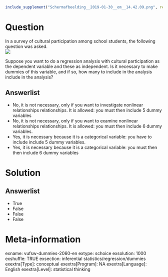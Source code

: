 ```r
include_supplement("Schermafbeelding__2019-01-30__om__14.42.09.png", recursive = TRUE)
```

Question
========
In a survey of cultural participation among school students, the following question was asked.  
![](Schermafbeelding__2019-01-30__om__14.42.09.png)
  
Suppose you want to do a regression analysis with cultural participation as the dependent variable and these as independent. Is it necessary to make dummies of this variable, and if so, how many to include in the analysis include in the analysis?

Answerlist
----------
* No, it is not necessary, only if you want to investigate nonlinear relationships relationships. It is allowed: you must then include 5 dummy variables
* No, it is not necessary, only if you want to examine nonlinear relationships relationships. It is allowed: you must then include 6 dummy variables.
* Yes, it is necessary because it is a categorical variable: you have to include include 5 dummy variables.
* Yes, it is necessary because it is a categorical variable: you must then then include 6 dummy variables

Solution
========

Answerlist
----------
* True
* False
* False
* False

Meta-information
================
exname: vufsw-dummies-2060-en
extype: schoice
exsolution: 1000
exshuffle: TRUE
exsection: inferential statistics/regression/dummies
exextra[Type]: conceptual
exextra[Program]: NA
exextra[Language]: English
exextra[Level]: statistical thinking

